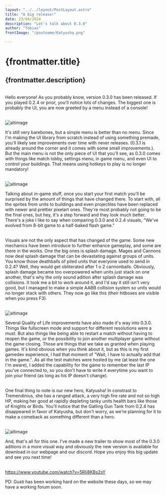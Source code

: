 ---
layout: "../../layout/PostLayout.astro"
title: "A big release!"
date: 23/04/2024
description: "Let's talk about 0.3.0"
author: "Tobias"
frontImage: "/postname/Katyusha.png"

---
# {frontmatter.title}

{frontmatter.description}
---

<br />
Hello everyone! As you probably know, version 0.3.0 has been released. If you played 0.2.4 or prior, you'll notice lots of changes. The biggest one is probably 
the UI, you are now greeted by a menu instead of a console! <br /><br />

![altimage](/postname/MainMenu.png)

It's still very barebones, but a simple menu is better than no menu. Since I'm making the UI library from scratch instead of using something premade, you'll 
likely see improvements over time with never releases. (0.3.1 is already around the corner and it comes with some small improvements.). But the main menu is
not the only piece of UI that you'll see, as 0.3.0 comes with things like match lobby, settings menu, in game menu, and even UI to control your buildings.
That means using hotkeys to play is no longer mandatory! <br /><br />

![altimage](/postname/InGameUI.png)

Talking about in-game stuff, once you start your first match you'll be surprised by the amount of things that have changed there. To start with, all the sprites
from units to buildings and even projectiles have been replaced with newer and prettier pixelart ones. They're most probably not going to be the final ones, but
hey, it's a step forward and they look much better. There's a joke I like to say when comparing 0.3.0 and 0.2.4 visuals, "We've evolved from 8-bit game to a half-baked flash
game." <br /><br />

Visuals are not the only aspect that has changed of the game. Some new mechanics have been introduce to further enhance gameplay, and some are there in the works.
One the big ones is splash damage. Mages and Cannons now deal splash damage that can be devastating against groups of units. You know those deathballs of piled units
that everyone used to send in 0.2.4? Well, they would get obliterated after 1 o 2 cannonballs. Obviously, splash damage became too overpowered when units just stack
on one another, that's why the only sound adition after splash damage was collisions. It took me a bit to work around it, and I'd say it still isn't very good,
but I managed to make a simple AABB collision system so units would no longer stack with others. They now go like this (their hitboxes are visible when you press F3). <br /><br />

![altimage](/postname/Hitboxes.png)

Several Quality of Life improvements have also made it's way into 0.3.0. Things like fullscreen mode and support for different resolutions were a must.
But also things like being able to restart a match without having to reopen the game, or the possibility to join another multiplayer game without the game closing.
Those are things that we take as granted when playing games. It's kind obvious when you think about it, but as this is my first gamedev experience,
I had that moment of "Wait, I have to actually add that in the game.". As all the test matches were hosted by me (at least the one I'm aware), I added the
capability for the game to remember the last IP you've connected to, so you don't have to write it everytime you want to join your friend (as long as his IP doesn't change). <br /><br />

One final thing to note is our new hero, Katyusha! In constrast to Tremendinius, she has a ranged attack, a very high fire rate and not so high HP, making her good
at rapidly depleting tanky units health bars like those of Knights or Birds. You'll notice that the Gatling Gun Tank from 0.2.4 has disappeared in favor of Katyusha,
but don't worry, as we're planning for it to make a comeback as something different than a hero. <br /><br />

![altimage](/postname/Katyusha.png)

And, that's all for this one. I've made a new trailer to show most of the 0.3.0 aditions in a more visual way and obviously the new version is available for download
in our webpage and our discord. Hope you enjoy this big update and see you next time! <br /><br />

https://www.youtube.com/watch?v=5RIi8KBs2sY

PD: Gusti has been working hard on the website these days, so we may have a working forum soon.